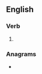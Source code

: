 ==English==

===Verb===
{{head|en|verb form}}

# {{en-past of|ware}}

===Anagrams===
* {{anagrams|en|Dewar|adrew|dewar|drawe|wader}}